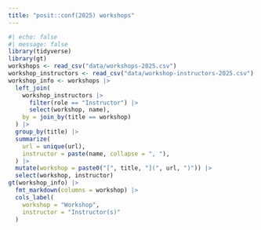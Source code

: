 ```yaml
---
title: "posit::conf(2025) workshops"
---
```


```r
#| echo: false
#| message: false
library(tidyverse)
library(gt)
workshops <- read_csv("data/workshops-2025.csv")
workshop_instructors <- read_csv("data/workshop-instructors-2025.csv")
workshop_info <- workshops |>
  left_join(
    workshop_instructors |>
      filter(role == "Instructor") |>
      select(workshop, name),
    by = join_by(title == workshop)
  ) |>
  group_by(title) |>
  summarize(
    url = unique(url),
    instructor = paste(name, collapse = ", "),
  ) |>
  mutate(workshop = paste0("[", title, "](", url, ")")) |>
  select(workshop, instructor)
gt(workshop_info) |>
  fmt_markdown(columns = workshop) |>
  cols_label(
    workshop = "Workshop",
    instructor = "Instructor(s)"
  )
```